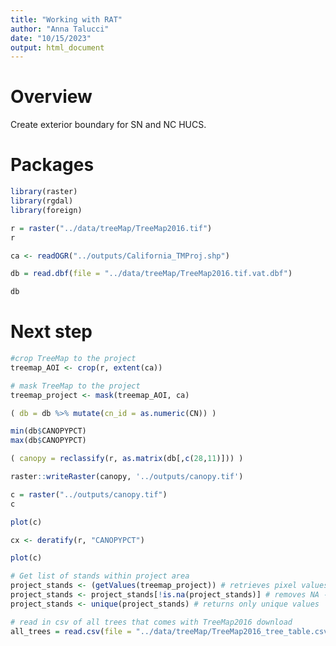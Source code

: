 ```yaml
---
title: "Working with RAT"
author: "Anna Talucci"
date: "10/15/2023"
output: html_document
---
```


# Overview
Create exterior boundary for SN and NC HUCS.

# Packages
```r
library(raster)
library(rgdal)
library(foreign)
```

```r
r = raster("../data/treeMap/TreeMap2016.tif")
r
```

```r
ca <- readOGR("../outputs/California_TMProj.shp")
```

```r
db = read.dbf(file = "../data/treeMap/TreeMap2016.tif.vat.dbf")
```

```r
db
```
#  Next step
```r
#crop TreeMap to the project
treemap_AOI <- crop(r, extent(ca))
```

```r
# mask TreeMap to the project
treemap_project <- mask(treemap_AOI, ca)
```

```r
( db = db %>% mutate(cn_id = as.numeric(CN)) )
```

```r
min(db$CANOPYPCT)
max(db$CANOPYPCT)
```

```r

( canopy = reclassify(r, as.matrix(db[,c(28,11)])) )
```


```r
raster::writeRaster(canopy, '../outputs/canopy.tif')
```



```r
c = raster("../outputs/canopy.tif")
c
```

```r
plot(c)
```

```r
cx <- deratify(r, "CANOPYPCT")
```
```r
plot(c)
```
#########
```r
# Get list of stands within project area
project_stands <- (getValues(treemap_project)) # retrieves pixel values as vector
project_stands <- project_stands[!is.na(project_stands)] # removes NA - the areas masked out
project_stands <- unique(project_stands) # returns only unique values
```

```r
# read in csv of all trees that comes with TreeMap2016 download
all_trees = read.csv(file = "../data/treeMap/TreeMap2016_tree_table.csv")
```